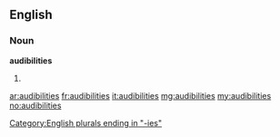 ==English==

===Noun===
'''audibilities'''

# {{plural of|[[audibility]]}}

[[Category:English plurals ending in "-ies"]]

[[ar:audibilities]]
[[fr:audibilities]]
[[it:audibilities]]
[[mg:audibilities]]
[[my:audibilities]]
[[no:audibilities]]